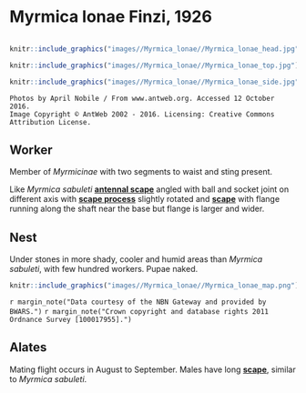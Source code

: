 # **Myrmica lonae** Finzi, 1926

```marginfigure
```

```r
knitr::include_graphics("images//Myrmica_lonae//Myrmica_lonae_head.jpg")
```

```r
knitr::include_graphics("images//Myrmica_lonae//Myrmica_lonae_top.jpg")
```

```r
knitr::include_graphics("images//Myrmica_lonae//Myrmica_lonae_side.jpg")
```

```block
Photos by April Nobile / From www.antweb.org. Accessed 12 October 2016.
Image Copyright © AntWeb 2002 - 2016. Licensing: Creative Commons Attribution License.
```

## Worker
Member of *Myrmicinae* with two segments to waist and sting present.

Like *Myrmica sabuleti* **[antennal scape](#glossary)** angled with ball and socket joint on different axis with **[scape process ](#glossary)** slightly rotated and **[scape](#glossary)** with flange running along the shaft near the base but flange is larger and wider.

## Nest
Under stones in more shady, cooler and humid areas than *Myrmica sabuleti*, with few hundred workers. Pupae naked.

```r
knitr::include_graphics("images//Myrmica_lonae//Myrmica_lonae_map.png")
```
`r margin_note("Data courtesy of the NBN Gateway and provided by BWARS.")`
`r margin_note("Crown copyright and database rights 2011 Ordnance Survey [100017955].")`

## Alates
Mating flight occurs in August to September. Males have long **[scape](#glossary)**, similar to *Myrmica sabuleti*.

\pagebreak